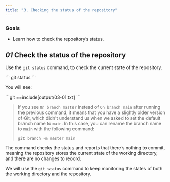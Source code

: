 ```yaml
---
title: "3. Checking the status of the repository"
---
```


### Goals

- Learn how to check the repository’s status.

## _01_ Check the status of the repository

Use the `git status` command, to check the current state of the repository.

<Run>
```
git status
```
</Run>

You will see:

<Output>
```git
==include[output/03-01.txt]
```
</Output>

> If you see `On branch master` instead of `On branch main` after running the previous command, it means that you have a slightly older version of Git, which didn't understand us when we asked to set the default branch name to `main`. In this case, you can rename the branch name to `main` with the following command:
> ```
> git branch -m master main
> ```

The command checks the status and reports that there’s nothing to commit, meaning the repository stores the current state of the working directory, and there are no changes to record.

We will use the `git status` command to keep monitoring the states of both the working directory and the repository.
